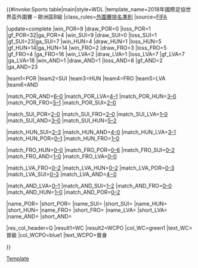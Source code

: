 {{#invoke:Sports table|main|style=WDL
|template_name=2018年國際足協世界盃外圍賽 – 歐洲區B組
|class_rules=[[2018年國際足協世界盃外圍賽#排名準則|外圍賽排名準則]]
|source=[https://www.fifa.com/worldcup/preliminaries/europe/group=276489/index.html FIFA]

<!--UPDATE standings below (including date)-->
|update=complete
|win_POR=9 |draw_POR=0 |loss_POR=1 |gf_POR=32|ga_POR=4
|win_SUI=9 |draw_SUI=0 |loss_SUI=1 |gf_SUI=23|ga_SUI=7
|win_HUN=4 |draw_HUN=1 |loss_HUN=5 |gf_HUN=14|ga_HUN=14
|win_FRO=2 |draw_FRO=3 |loss_FRO=5 |gf_FRO=4 |ga_FRO=16
|win_LVA=2 |draw_LVA=1 |loss_LVA=7 |gf_LVA=7 |ga_LVA=18
|win_AND=1 |draw_AND=1 |loss_AND=8 |gf_AND=2 |ga_AND=23

<!--UPDATE positions below (check tiebreakers)-->
|team1=POR |team2=SUI |team3=HUN |team4=FRO |team5=LVA |team6=AND

<!--Update results below-->
|match_POR_AND=[[2018年國際足協世界盃外圍賽 – 歐洲區B組#Portugal v Andorra|6–0]]
|match_POR_LVA=[[2018年國際足協世界盃外圍賽 – 歐洲區B組#Portugal v Latvia|4–1]]
|match_POR_HUN=[[2018年國際足協世界盃外圍賽 – 歐洲區B組#Portugal v Hungary|3–0]]
|match_POR_FRO=[[2018年國際足協世界盃外圍賽 – 歐洲區B組#Portugal v Faroe Islands|5–1]]
|match_POR_SUI=[[2018年國際足協世界盃外圍賽 – 歐洲區B組#Portugal v Switzerland|2–0]]

|match_SUI_POR=[[2018年國際足協世界盃外圍賽 – 歐洲區B組#Switzerland v Portugal|2–0]]
|match_SUI_FRO=[[2018年國際足協世界盃外圍賽 – 歐洲區B組#Switzerland v Faroe Islands|2–0]]
|match_SUI_LVA=[[2018年國際足協世界盃外圍賽 – 歐洲區B組#Switzerland v Latvia|1–0]]
|match_SUI_AND=[[2018年國際足協世界盃外圍賽 – 歐洲區B組#Switzerland v Andorra|3–0]]
|match_SUI_HUN=[[2018年國際足協世界盃外圍賽 – 歐洲區B組#Switzerland v Hungary|5–2]]

|match_HUN_SUI=[[2018年國際足協世界盃外圍賽 – 歐洲區B組#Hungary v Switzerland|2–3]]
|match_HUN_AND=[[2018年國際足協世界盃外圍賽 – 歐洲區B組#Hungary v Andorra|4–0]]
|match_HUN_LVA=[[2018年國際足協世界盃外圍賽 – 歐洲區B組#Hungary v Latvia|3–1]]
|match_HUN_POR=[[2018年國際足協世界盃外圍賽 – 歐洲區B組#Hungary v Portugal|0–1]]
|match_HUN_FRO=[[2018年國際足協世界盃外圍賽 – 歐洲區B組#Hungary v Faroe Islands|1–0]]

|match_FRO_HUN=[[2018年國際足協世界盃外圍賽 – 歐洲區B組#Faroe Islands v Hungary|0–0]]
|match_FRO_POR=[[2018年國際足協世界盃外圍賽 – 歐洲區B組#Faroe Islands v Portugal|0–6]]
|match_FRO_SUI=[[2018年國際足協世界盃外圍賽 – 歐洲區B組#Faroe Islands v Switzerland|0–2]]
|match_FRO_AND=[[2018年國際足協世界盃外圍賽 – 歐洲區B組#Faroe Islands v Andorra|1–0]]
|match_FRO_LVA=[[2018年國際足協世界盃外圍賽 – 歐洲區B組#Faroe Islands v Latvia|0–0]]

|match_LVA_FRO=[[2018年國際足協世界盃外圍賽 – 歐洲區B組#Latvia v Faroe Islands|0–2]]
|match_LVA_HUN=[[2018年國際足協世界盃外圍賽 – 歐洲區B組#Latvia v Hungary|0–2]]
|match_LVA_POR=[[2018年國際足協世界盃外圍賽 – 歐洲區B組#Latvia v Portugal|0–3]]
|match_LVA_SUI=[[2018年國際足協世界盃外圍賽 – 歐洲區B組#Latvia v Switzerland|0–3]]
|match_LVA_AND=[[2018年國際足協世界盃外圍賽 – 歐洲區B組#Latvia v Andorra|4−0]]

|match_AND_LVA=[[2018年國際足協世界盃外圍賽 – 歐洲區B組#Andorra v Latvia|0–1]]
|match_AND_SUI=[[2018年國際足協世界盃外圍賽 – 歐洲區B組#Andorra v Switzerland|1–2]]
|match_AND_FRO=[[2018年國際足協世界盃外圍賽 – 歐洲區B組#Andorra v Faroe Islands|0–0]]
|match_AND_HUN=[[2018年國際足協世界盃外圍賽 – 歐洲區B組#Andorra v Hungary|1–0]]
|match_AND_POR=[[2018年國際足協世界盃外圍賽 – 歐洲區B組#Andorra v Portugal|0–2]]

<!-- NOTE: USE fb TEMPLATE FOR NAME AND flagdeco FOR SHORT-->
|name_POR={{fb|POR}} |short_POR={{flagdeco|POR}}
|name_SUI={{fb|SUI}} |short_SUI={{flagdeco|SUI}}
|name_HUN={{fb|HUN}} |short_HUN={{flagdeco|HUN}}
|name_FRO={{fb|FRO}} |short_FRO={{flagdeco|FRO}}
|name_LVA={{fb|LVA}} |short_LVA={{flagdeco|LVA}}
|name_AND={{fb|AND}} |short_AND={{flagdeco|AND}}

<!--Update qualifications below-->
|res_col_header=Q
|result1=WC |result2=WCPO
|col_WC=green1  |text_WC=晉級{{nobreak|[[2018年國際足協世界盃]]}}
|col_WCPO=blue1 |text_WCPO=晉身{{nobreak|[[2018年國際足協世界盃外圍賽 (歐洲區)#第二圈|第二圈]]}}

}}<noinclude>
[[Category:2018年國際足協世界盃外圍賽|Template]]
</noinclude>